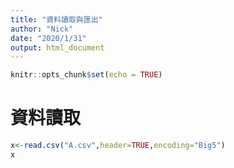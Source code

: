 ```yaml
---
title: "資料讀取與匯出"
author: "Nick"
date: "2020/1/31"
output: html_document
---
```


```r
knitr::opts_chunk$set(echo = TRUE)
```

# 資料讀取

```r
x<-read.csv("A.csv",header=TRUE,encoding="Big5")
x
```

